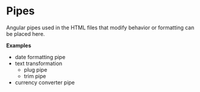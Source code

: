 
<Meta title="Utilities/Pipes" />

# Pipes

Angular pipes used in the HTML files that modify behavior or formatting can be placed here.

**Examples**

- date formatting pipe
- text transformation
  - plug pipe
  - trim pipe
- currency converter pipe
